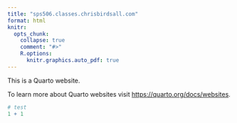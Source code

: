 ```yaml
---
title: "sps506.classes.chrisbirdsall.com"
format: html
knitr:
  opts_chunk: 
    collapse: true
    comment: "#>" 
    R.options:
      knitr.graphics.auto_pdf: true
---
```


This is a Quarto website.

To learn more about Quarto websites visit <https://quarto.org/docs/websites>.

```r
# test
1 + 1
```
